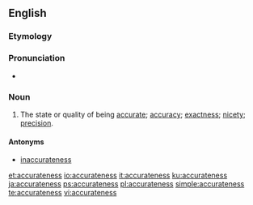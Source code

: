==English==

===Etymology===
{{suffix|accurate|ness|lang=en}}

===Pronunciation===
* {{a|US}} {{IPA|/ˈæk.jə.ɹət.nəs/|lang=en}}

===Noun===
{{en-noun|-}}

# The state or quality of being [[accurate]]; [[accuracy]]; [[exactness]]; [[nicety]]; [[precision]].

====Antonyms====
* [[inaccurateness]]

[[et:accurateness]]
[[io:accurateness]]
[[it:accurateness]]
[[ku:accurateness]]
[[ja:accurateness]]
[[ps:accurateness]]
[[pl:accurateness]]
[[simple:accurateness]]
[[te:accurateness]]
[[vi:accurateness]]